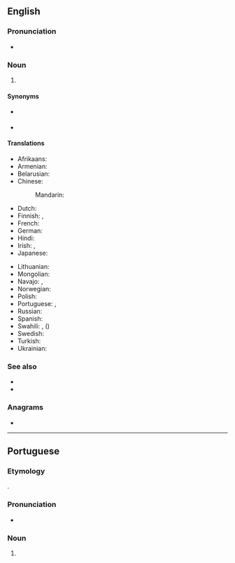 {{also|hiv|hív|HIV+|HIV-}}
==English==

===Pronunciation===
* {{IPA|/ˌeɪtʃ.aɪˈviː/|lang=en}}

===Noun===
{{en-noun|-}}

# {{lb|en|virology}} {{initialism of|human immunodeficiency virus|lang=en}}

====Synonyms====
* {{l|en|HIV virus}} {{qualifier|[[pleonastic]]}}
* {{l|en|house in Virginia}} {{qualifier|euphemistic}}

====Translations====
{{trans-top|human immunodeficiency virus}}
* Afrikaans: {{t|af|MIV}}
* Armenian: {{t|hy|ՄԻԱՎ}}
* Belarusian: {{t|be|ВІЧ|tr=VIČ}}
* Chinese:
*: Mandarin: {{t+|cmn|艾滋病毒|tr=ài zī bìng dú|sc=Hani}}
* Dutch: {{t+|nl|hiv}}
* Finnish: {{t+|fi|HI-virus}}, {{t+|fi|HIV}}
* French: {{t+|fr|VIH}}
* German: {{t+|de|HIV}}
* Hindi: {{t|hi|एचआईवी|tr=ēca'ā'īvī}}
* Irish: {{t+|ga|VEID}}, {{t|ga|víreas easpa imdhíonachta daonna|m}}
* Japanese: {{t|ja|HIV感染|tr=HIV-kansen}}
{{trans-mid}}
* Lithuanian: {{t|lt|ŽIV}}
* Mongolian: {{t|mn|ХДХВ}}
* Navajo: {{t|nv|atsʼíís yichʼą́ą́h naabaah bąąh dahooʼaʼ}}, {{t|nv|atsʼíís yichʼą́ą́h naabaahii bąąh dah hazʼą́ yileehgo}}
* Norwegian: {{t+|no|hiv}}
* Polish: {{t+|pl|HIV|sc=Cyrl}}
* Portuguese: {{t+|pt|HIV|m}}, {{t+|pt|SIDA|f}}
* Russian: {{t+|ru|ВИЧ|m}}
* Spanish: {{t|es|VIH|m}}
* Swahili: {{t|sw|VVU}}, {{t|sw|virus vinavyosababisha}} ({{t|sw|UKIMWI}})
* Swedish: {{t+|sv|hiv}}
* Turkish: {{t+|tr|HIV}}
* Ukrainian: {{t|uk|ВІЛ|tr=VIL}}
{{trans-bottom}}

===See also===
* {{l|en|FIV}}
* {{l|en|SIV}}

===Anagrams===
* {{anagrams|en|IHV}}

----

==Portuguese==

===Etymology===
{{bor|pt|en|HIV}}.

===Pronunciation===
* {{a|Brazil}} {{IPA|/a.ˈɡa i ˈve/|lang=pt}}

===Noun===
{{pt-noun|m|-}}

# {{l|en|HIV}} {{gloss|human immunodeficiency virus}}

{{topics|pt|Viruses}}